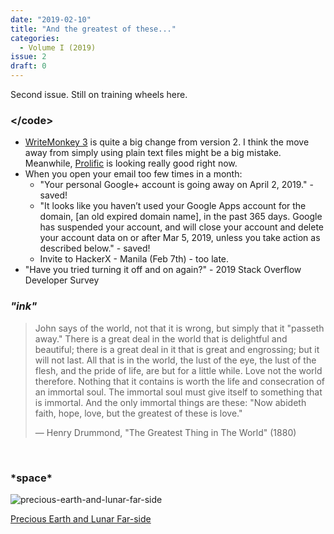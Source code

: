 ```yaml
---
date: "2019-02-10"
title: "And the greatest of these..."
categories:
  - Volume I (2019)
issue: 2
draft: 0
---
```


Second issue. Still on training wheels here.<br />

### &lt;/code&gt;
- [WriteMonkey 3][1] is quite a big change from version 2. I think the move away from simply using plain text files might be a big mistake. Meanwhile, [Prolific][2] is looking really good right now.
- When you open your email too few times in a month:
  - "Your personal Google+ account is going away on April 2, 2019." - saved!
  - "It looks like you haven’t used your Google Apps account for the domain, [an old expired domain name], in the past 365 days. Google has suspended your account, and will close your account and delete your account data on or after Mar 5, 2019, unless you take action as described below." - saved!
  - Invite to HackerX - Manila (Feb 7th) - too late.
- "Have you tried turning it off and on again?" - 2019 Stack Overflow Developer Survey

### *"ink"*
> John says of the world, not that it is wrong, but simply that it "passeth away." There is a great deal in the world that is delightful and beautiful; there is a great deal in it that is great and engrossing; but it will not last. All that is in the world, the lust of the eye, the lust of the flesh, and the pride of life, are but for a little while. Love not the world therefore. Nothing that it contains is worth the life and consecration of an immortal soul. The immortal soul must give itself to something that is immortal. And the only immortal things are these: "Now abideth faith, hope, love, but the greatest of these is love."
> 
> &mdash; Henry Drummond, "The Greatest Thing in The World" (1880)

<br />

### \***space**\*

![precious-earth-and-lunar-far-side](./precious-earth-and-lunar-far-side.jpg "This photo of Earth and the Lunar farside, maybe our best ever, was taken yesterday by the Chinese Lunar satellite DSLWP-B (Longjiang-2). The Dwingeloo telescope downloaded the photo from the satellite this morning.")

<p class="image-caption"> 

[Precious Earth and Lunar Far-side][space]

</p>



[space]:https://www.camras.nl/en/blog/2018/precious-earth-and-lunar-far-side/
[1]:https://writemonkey.com/
[2]:https://www.microsoft.com/en-us/p/prolific/9wzdncrdd52m